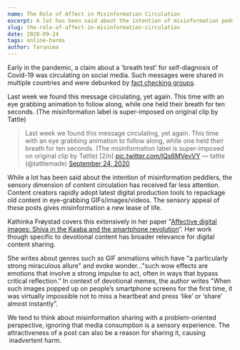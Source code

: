 ```yaml
---
name: The Role of Affect in Misinformation Circulation
excerpt: A lot has been said about the intention of misinformation peddlers, the sensory dimension of content circulation has received far less attention. 
slug: the-role-of-affect-in-misinformation-circulation
date: 2020-09-24
tags: online-harms
author: Tarunima
---
```


Early in the pandemic, a claim about a 'breath test' for self-diagnosis of Covid-19 was circulating on social media. Such messages were shared in multiple countries and were debunked by [fact checking groups](https://bit.ly/3i0SUXW).

Last week we found this message circulating, yet again. This time with an eye grabbing animation to follow along, while one held their breath for ten seconds. (The misinformation label is super-imposed on original clip by Tattle)

> Last week we found this message circulating, yet again. This time with an eye grabbing animation to follow along, while one held their breath for ten seconds. (The misinformation label is super-imposed on original clip by Tattle) [2/n] [pic.twitter.com/lQs6MVevVY](https://t.co/lQs6MVevVY)
> &mdash; tattle (@tattlemade) [September 24, 2020](https://twitter.com/tattlemade/status/1309135578194206724?ref_src=twsrc%5Etfw)

While a lot has been said about the intention of misinformation peddlers, the sensory dimension of content circulation has received far less attention. Content creators rapidly adopt latest digital production tools to repackage old content in eye-grabbing GIFs/images/videos. The sensory appeal of these posts gives misinformation a new lease of life.

Kathinka Frøystad covers this extensively in her paper "[Affective digital images: Shiva in the Kaaba and the smartphone revolution](https://www.jstor.org/stable/j.ctvh1dx8q.12)”. Her work though specific to devotional content has broader relevance for digital content sharing.

She writes about genres such as GIF animations which have "a particularly strong miraculous allure" and evoke wonder..."such wow effects are emotions that involve a strong impulse to act, often in ways that bypass critical reflection.” In context of devotional memes, the author writes "When such images popped up on people’s smartphone screens for the first time, it was virtually impossible not to miss a heartbeat and press ‘like’ or ‘share’ almost instantly”.

We tend to think about misinformation sharing with a problem-oriented perspective, ignoring that media consumption is a sensory experience. The attractiveness of a post can also be a reason for sharing it, causing  inadvertent harm.
